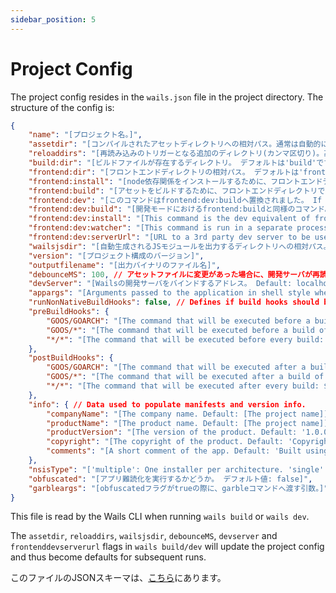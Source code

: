 ```yaml
---
sidebar_position: 5
---
```


# Project Config

The project config resides in the `wails.json` file in the project directory. The structure of the config is:

```json
{
    "name": "[プロジェクト名。]",
    "assetdir": "[コンパイルされたアセットディレクトリへの相対パス。通常は自動的に推測されるため、空で構いません。]",
    "reloaddirs": "[再読み込みのトリガーとなる追加のディレクトリ(カンマ区切り)。高度なアセット構成をとる場合にのみ使用します。]",
    "build:dir": "[ビルドファイルが存在するディレクトリ。 デフォルトは'build'です。']",
    "frontend:dir": "[フロントエンドディレクトリの相対パス。 デフォルトは'frontend'です。]",
    "frontend:install": "[node依存関係をインストールするために、フロントエンドディレクトリで実行するコマンド。一般的には`npm install`です。]",
    "frontend:build": "[アセットをビルドするために、フロントエンドディレクトリで実行するコマンド。一般的には`npm run build`です。]",
    "frontend:dev": "[このコマンドはfrontend:dev:buildへ置換されました。 If frontend:dev:build is not specified will falls back to this command. このコマンドも指定されていない場合は、代わりにfrontend:buildが実行されます。]",
    "frontend:dev:build": "[開発モードにおけるfrontend:buildと同様のコマンド。 If not specified falls back to frontend:dev]",
    "frontend:dev:install": "[This command is the dev equivalent of frontend:install. If not specified falls back to frontend:install]",
    "frontend:dev:watcher": "[This command is run in a separate process on `wails dev`. Useful for 3rd party watchers or starting 3d party dev servers]",
    "frontend:dev:serverUrl": "[URL to a 3rd party dev server to be used to serve assets, EG Vite. 'auto'に設定すると、Viteの出力から自動的に開発サーバURLを推測します。]",
    "wailsjsdir": "[自動生成されるJSモジュールを出力するディレクトリへの相対パス。]",
    "version": "[プロジェクト構成のバージョン]",
    "outputfilename": "[出力バイナリのファイル名]",
    "debounceMS": 100, // アセットファイルに変更があった場合に、開発サーバが再読み込みを行うまでのデフォルトの待ち時間。
    "devServer": "[Wailsの開発サーバをバインドするアドレス。 Default: localhost:34115]",
    "appargs": "[Arguments passed to the application in shell style when in dev mode]",
    "runNonNativeBuildHooks": false, // Defines if build hooks should be run though they are defined for an OS other than the host OS.
    "preBuildHooks": {
        "GOOS/GOARCH": "[The command that will be executed before a build of the specified GOOS/GOARCH: ${platform} is replaced with the "GOOS/GOARCH". The "GOOS/GOARCH" hook is executed before the "GOOS/*" and "*/*" hook.]",
        "GOOS/*": "[The command that will be executed before a build of the specified GOOS: ${platform} is replaced with the "GOOS/GOARCH". The "GOOS/*" hook is executed before the "*/*" hook.]",
        "*/*": "[The command that will be executed before every build: ${platform} is replaced with the "GOOS/GOARCH".]"
    },
    "postBuildHooks": {
        "GOOS/GOARCH": "[The command that will be executed after a build of the specified GOOS/GOARCH: ${platform} is replaced with the "GOOS/GOARCH" and ${bin} with the path to the compiled binary. The "GOOS/GOARCH" hook is executed before the "GOOS/*" and "*/*" hook.]",
        "GOOS/*": "[The command that will be executed after a build of the specified GOOS: ${platform} is replaced with the "GOOS/GOARCH" and ${bin} with the path to the compiled binary. The "GOOS/*" hook is executed before the "*/*" hook.]",
        "*/*": "[The command that will be executed after every build: ${platform} is replaced with the "GOOS/GOARCH" and ${bin} with the path to the compiled binary.]"
    },
    "info": { // Data used to populate manifests and version info.
        "companyName": "[The company name. Default: [The project name]]",
        "productName": "[The product name. Default: [The project name]]",
        "productVersion": "[The version of the product. Default: '1.0.0']",
        "copyright": "[The copyright of the product. Default: 'Copyright.........']",
        "comments": "[A short comment of the app. Default: 'Built using Wails (https://wails.app)']"
    },
    "nsisType": "['multiple': One installer per architecture. 'single': Single universal installer for all architectures being built. デフォルト値: 'multiple']",
    "obfuscated": "[アプリ難読化を実行するかどうか。 デフォルト値: false]",
    "garbleargs": "[obfuscatedフラグがtrueの際に、garbleコマンドへ渡す引数。]"
}
```

This file is read by the Wails CLI when running `wails build` or `wails dev`.

The `assetdir`, `reloaddirs`, `wailsjsdir`, `debounceMS`, `devserver` and `frontenddevserverurl` flags in `wails build/dev` will update the project config and thus become defaults for subsequent runs.

このファイルのJSONスキーマは、[こちら](https://wails.io/schemas/config.v2.json)にあります。
